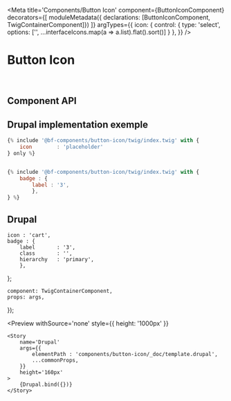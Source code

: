 


<Meta 
    title='Components/Button Icon' 
    component={ButtonIconComponent}
    decorators={[
        moduleMetadata({ declarations: [ButtonIconComponent, TwigContainerComponent]})
    ]}
    argTypes={{
        icon: {
            control: {
                type: 'select',
                options: ['', ...interfaceIcons.map(a => a.list).flat().sort()]
            }
        },
    }}
/>


# Button Icon

<br/>



## Component API

<Props of={ButtonIconComponent} />



## Drupal implementation exemple

```jsx
{% include '@bf-components/button-icon/twig/index.twig' with {
    icon        : 'placeholder'
} only %}


{% include '@bf-components/button-icon/twig/index.twig' with {
    badge : {
        label : '3',
        },
} %}
```



## Drupal

    icon : 'cart',
    badge : {
        label       : '3',
        class       : '',
        hierarchy   : 'primary',        
        },
};

    component: TwigContainerComponent,
    props: args,
});

<Preview
    withSource='none'
    style={{ height: '1000px' }}
>
    <Story 
        name='Drupal'
        args={{ 
            elementPath : 'components/button-icon/_doc/template.drupal',
            ...commonProps,
        }}
        height='160px'
    >
        {Drupal.bind({})}
    </Story>
</Preview>